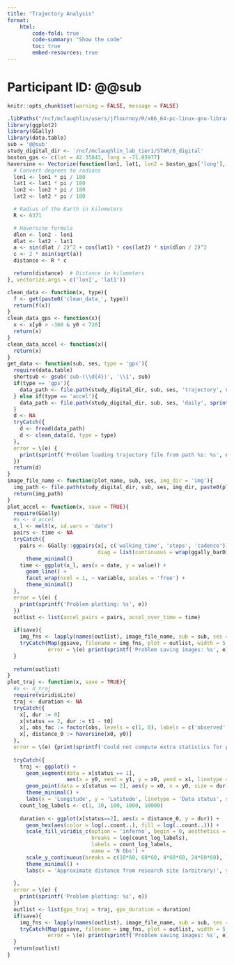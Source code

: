 ```yaml
---
title: "Trajectory Analysis"
format:
    html:
        code-fold: true
        code-summary: "Show the code"
        toc: true
        embed-resources: true
---
```


# Participant ID: **@@sub**

```r
knitr::opts_chunk$set(warning = FALSE, message = FALSE)
```

```r
.libPaths("/ncf/mclaughlin/users/jflournoy/R/x86_64-pc-linux-gnu-library/verse-4.3.1")
library(ggplot2)
library(GGally)
library(data.table)
sub = '@@sub'
study_digital_dir <- '/ncf/mclaughlin_lab_tier1/STAR/8_digital'
boston_gps <- c(lat = 42.35843, long = -71.05977)
haversine <- Vectorize(function(lon1, lat1, lon2 = boston_gps['long'], lat2 = boston_gps['lat']) {
  # Convert degrees to radians
  lon1 <- lon1 * pi / 180
  lat1 <- lat1 * pi / 180
  lon2 <- lon2 * pi / 180
  lat2 <- lat2 * pi / 180

  # Radius of the Earth in kilometers
  R <- 6371

  # Haversine formula
  dlon <- lon2 - lon1
  dlat <- lat2 - lat1
  a <- sin(dlat / 2)^2 + cos(lat1) * cos(lat2) * sin(dlon / 2)^2
  c <- 2 * asin(sqrt(a))
  distance <- R * c

  return(distance)  # Distance in kilometers
}, vectorize.args = c('lon1', 'lat1'))

clean_data <- function(x, type){
  f <- get(paste0('clean_data_', type))
  return(f(x))
}
clean_data_gps <- function(x){
  x <- x[y0 > -360 & y0 < 720]
  return(x)
}
clean_data_accel <- function(x){
  return(x)
}
get_data <- function(sub, ses, type = 'gps'){
  require(data.table)
  shortsub <- gsub('sub-(\\d{4})', '\\1', sub)
  if(type == 'gps'){
    data_path <- file.path(study_digital_dir, sub, ses, 'trajectory', sprintf('%s.csv', shortsub))  
  } else if(type == 'accel'){
    data_path <- file.path(study_digital_dir, sub, ses, 'daily', sprintf('%s_gait_daily.csv', shortsub))
  }
  d <- NA
  tryCatch({
    d <- fread(data_path)
    d <- clean_data(d, type = type)
  },
  error = \(e) {
    print(sprintf('Problem loading trajectory file from path %s: %s', data_path, e))
  })
  return(d)
}
image_file_name <- function(plot_name, sub, ses, img_dir = 'img'){
  img_path <- file.path(study_digital_dir, sub, ses, img_dir, paste0(plot_name, '.png'))
  return(img_path)
}
plot_accel <- function(x, save = TRUE){
  require(GGally)
  #x <- d_accel
  x_l <- melt(x, id.vars = 'date')
  pairs <- time <- NA
  tryCatch({
    pairs <- GGally::ggpairs(x[, c('walking_time', 'steps', 'cadence')], 
                             diag = list(continuous = wrap(ggally_barDiag, bins = 15))) + 
      theme_minimal()
    time <- ggplot(x_l, aes(x = date, y = value)) + 
      geom_line() + 
      facet_wrap(ncol = 1, ~ variable, scales = 'free') + 
      theme_minimal()
  }, 
  error = \(e) {
    print(sprintf('Problem plotting: %s', e))
  })
  outlist <- list(accel_pairs = pairs, accel_over_time = time)
  
  if(save){
    img_fns <- lapply(names(outlist), image_file_name, sub = sub, ses = ses) 
    tryCatch(Map(ggsave, filename = img_fns, plot = outlist, width = 5, height = 4, units = 'in'),
             error = \(e) print(sprintf('Problem saving images: %s', e)))
  }
  
  return(outlist)
}
plot_traj <- function(x, save = TRUE){
  #x <- d_traj
  require(viridisLite)
  traj <- duration <- NA
  tryCatch({
    x[, dur := 0]
    x[status == 2, dur := t1 - t0]
    x[, obs_fac := factor(obs, levels = c(1, 0), labels = c('observed', 'Bewie imputed'))]
    x[, distance_0 := haversine(x0, y0)]
  },
  error = \(e) {print(sprintf('Could not compute extra statistics for plot: %s', e))})
  
  tryCatch({
    traj <- ggplot() + 
      geom_segment(data = x[status == 1],
                   aes(x = y0, xend = y1, y = x0, yend = x1, linetype = obs_fac)) + #flights 
      geom_point(data = x[status == 2], aes(y = x0, x = y0, size = dur), alpha = .25) + # pauses
      theme_minimal() + 
      labs(x = 'Longitude', y = 'Latitude', linetype = 'Data status', size = 'Duration', alpha = 'Duration')
    count_log_labels <- c(1, 10, 100, 1000, 10000)
    
    duration <- ggplot(x[status==2], aes(x = distance_0, y = dur)) +
      geom_hex(aes(color = log(..count..), fill = log(..count..))) + 
      scale_fill_viridis_c(option = 'inferno', begin = 0, aesthetics = c('color', 'fill'),
                           breaks = log(count_log_labels), 
                           labels = count_log_labels,
                           name = 'N Obs') + 
      scale_y_continuous(breaks = c(10*60, 60*60, 4*60*60, 24*60*60), labels = c('10 min', '1 hour', '4 hours', '24 hours')) + 
      theme_minimal() + 
      labs(x = 'Approximate distance from research site (arbitrary)', y = 'Pause duration')
    
  }, 
  error = \(e) {
    print(sprintf('Problem plotting: %s', e))
  })
  outlist <- list(gps_traj = traj, gps_duration = duration)
  if(save){
    img_fns <- lapply(names(outlist), image_file_name, sub = sub, ses = ses) 
    tryCatch(Map(ggsave, filename = img_fns, plot = outlist, width = 5, height = 4, units = 'in'),
             error = \(e) print(sprintf('Problem saving images: %s', e)))
  }
  return(outlist)
}
```



